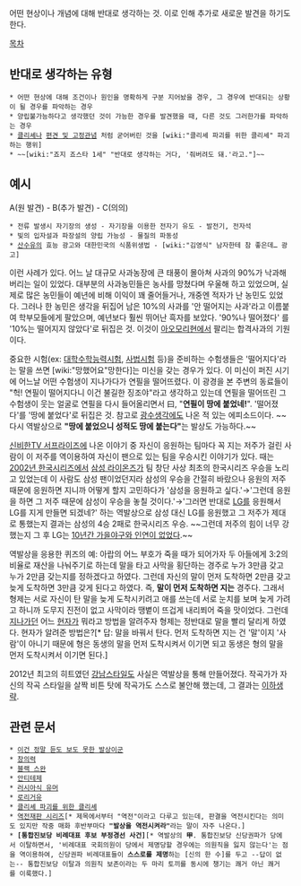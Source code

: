어떤 현상이나 개념에 대해 반대로 생각하는 것. 이로 인해 추가로 새로운 발견을 하기도 한다.

[[목차]]

== 반대로 생각하는 유형 ==
 * 어떤 현상에 대해 조건이나 원인을 명확하게 구분 지어놨을 경우, 그 경우에 반대되는 상황이 될 경우를 파악하는 경우
 * 양립불가능하다고 생각했던 것이 가능한 경우를 발견했을 때, 다른 것도 그러한가를 파악하는 경우
 * [[클리셰]]나 [[편견 및 고정관념]] 처럼 굳어버린 것을 [wiki:"클리셰 파괴를 위한 클리셰" 파괴하는 행위]
 * ~~[wiki:"죠지 죠스타 1세" "반대로 생각하는 거다, '줘버려도 돼.'라고."]~~

== 예시 ==
A(원 발견) - B(추가 발견) - C(의의)

 * 전류 발생시 자기장의 생성 - 자기장을 이용한 전자기 유도 - 발전기, 전자석
 * 빛의 입자설과 파장설의 양립 가능성 - 물질의 파동성
 * [[산수유]]의 효능 광고와 대한민국의 식품위생법 - [wiki:"김영식" 남자한테 참 좋은데… 광고]

이런 사례가 있다. 어느 날 대규모 사과농장에 큰 태풍이 몰아쳐 사과의 90%가 낙과해버리는 일이 있었다. 대부분의 사과농민들은 농사를 망쳤다며 우울해 하고 있었으며, 실제로 많은 농민들이 예년에 비해 이익이 꽤 줄어들거나, 개중엔 적자가 난 농민도 있었다. 그러나 한 농민은 생각을 뒤집어 남은 10%의 사과를 '안 떨어지는 사과'라고 이름붙여 학부모들에게 팔았으며, 예년보다 훨씬 뛰어난 흑자를 보았다. '90%나 떨어졌다' 를 '10%는 떨어지지 않았다'로 뒤집은 것. 이것이 [[아오모리]]현에서 팔리는 합격사과의 기원이다.

중요한 시험(ex: [[대학수학능력시험]], [[사법시험]] 등)을 준비하는 수험생들은 '떨어지다'라는 말을 쓰면 [wiki:"망했어요"망한다]는 미신을 갖는 경우가 있다. 이 미신이 퍼진 시기에 어느날 어떤 수험생이 지나가다가 연필을 떨어뜨렸다. 이 광경을 본 주변의 동료들이 "헉! 연필이 떨어지다니 이건 불길한 징조야"라고 생각하고 있는데 연필을 떨어뜨린 그 수험생이 웃는 얼굴로 연필을 다시 들어올리면서 曰, "'''연필이 땅에 붙었네!'''". '떨어졌다'를 '땅에 붙었다'로 뒤집은 것. 참고로 [[광수생각]]에도 나온 적 있는 에피소드이다. ~~다시 역발상으로 '''"땅에 붙었으니 성적도 땅에 붙는다"'''는 발상도 가능하다.~~

[[신비한TV 서프라이즈]]에 나온 이야기 중 자신이 응원하는 팀마다 꼭 지는 저주가 걸린 사람이 이 저주를 역이용하여 자신이 팬으로 있는 팀을 우승시킨 이야기가 있다. 때는 [[2002년 한국시리즈]]에서 [[삼성 라이온즈]]가 팀 창단 사상 최초의 한국시리즈 우승을 노리고 있었는데 이 사람도 삼성 팬이었던지라 삼성의 우승을 간절히 바랐으나 응원의 저주 때문에 응원하면 지니까 어떻게 할지 고민하다가 '삼성을 응원하고 싶다.'→'그런데 응원을 하면 그 저주 때문에 삼성이 우승을 놓칠 것이다.'→'그러면 반대로 [[LG 트윈스|LG]]를 응원해서 LG를 지게 만들면 되겠네?' 하는 역발상으로 삼성 대신 LG를 응원했고 그 저주가 제대로 통했는지 결과는 삼성의 4승 2패로 한국시리즈 우승. ~~그런데 저주의 힘이 너무 강했는지 그 후 LG는 [[6668587667|10년간 가을야구와 인연이 없었다]].~~

역발상을 응용한 퀴즈의 예: 아랍의 어느 부호가 죽을 때가 되어가자 두 아들에게 3:2의 비율로 재산을 나눠주기로 하는데 말을 타고 사막을 횡단하는 경주로 누가 3만큼 갖고 누가 2만큼 갖는지를 정하겠다고 하였다. 그런데 자신의 말이 먼저 도착하면 2만큼 갖고 늦게 도착하면 3만큼 갖게 된다고 하였다. 즉, '''말이 먼저 도착하면 지는''' 경주다. 그래서 형제는 서로 자신이 탄 말을 늦게 도착시키려고 애를 쓰는데 서로 눈치를 보며 늦게 가려고 하니까 도무지 진전이 없고 사막이라 땡볕이 뜨겁게 내리쬐어 죽을 맛이었다. 그런데 [[지나가던]] 어느 [[현자]]가 뭐라고 방법을 알려주자 형제는 정반대로 말을 빨리 달리게 하였다. 현자가 알려준 방법은?[* 답: 말을 바꿔서 탄다. 먼저 도착하면 지는 건 '말'이지 '사람'이 아니기 때문에 형은 동생의 말을 먼저 도착시켜서 이기면 되고 동생은 형의 말을 먼저 도착시켜서 이기면 된다.]

2012년 최고의 히트였던 [[강남스타일]]도 사실은 역발상을 통해 만들어졌다. 작곡가가 자신의 작곡 스타일을 살짝 비튼 탓에 작곡가도 스스로 불안해 했는데, 그 결과는 [[이하생략]].

== 관련 문서 ==
 * [[이건 정말 듣도 보도 못한 발상이군]]
 * [[창의력]]
 * [[블랙 스완]]
 * [[안티테제]]
 * [[러시아식 유머]]
 * [[로리거유]]
 * [[클리셰 파괴를 위한 클리셰]]
 * [[역전재판 시리즈]][* 제목에서부터 "역전"이라고 다루고 있는데, 판결을 역전시킨다는 의미도 있지만 작중 매화 후반부마다 '''"발상을 역전시켜라"'''라는 말이 자주 나온다.]
 * '''[통합진보당 비례대표 후보 부정경선 사건]'''[* 역발상의 '''甲'''. 통합진보당 신당권파가 당에서 이탈하면서, '비례대표 국회의원이 당에서 제명당할 경우에는 의원직을 잃지 않는다'는 점을 역이용하여, 신당권파 비례대표들이 '''스스로를 제명'''하는 [신의 한 수]를 두고 --답이 없는-- 통합진보당 이탈과 의원직 보존이라는 두 마리 토끼를 동시에 챙기는 쾌거 아닌 쾌거를 이룩했다.]
